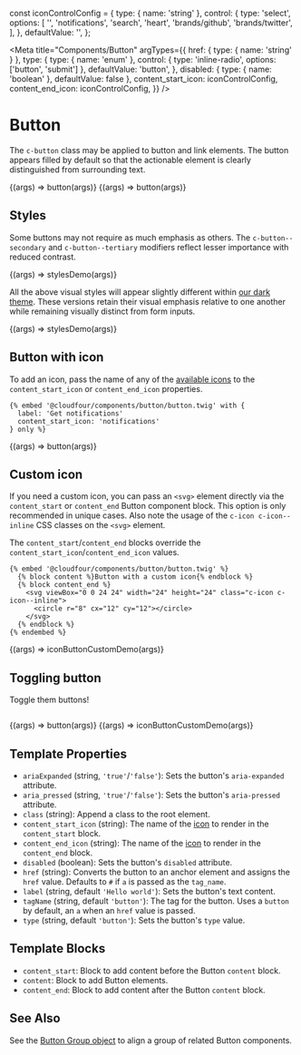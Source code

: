 const iconControlConfig = {
  type: { name: 'string' },
  control: {
    type: 'select',
    options: [
      '',
      'notifications',
      'search',
      'heart',
      'brands/github',
      'brands/twitter',
    ],
  },
  defaultValue: '',
};

<Meta
  title="Components/Button"
  argTypes={{
    href: { type: { name: 'string' } },
    type: {
      type: { name: 'enum' },
      control: { type: 'inline-radio', options: ['button', 'submit'] },
      defaultValue: 'button',
    },
    disabled: { type: { name: 'boolean' }, defaultValue: false },
    content_start_icon: iconControlConfig,
    content_end_icon: iconControlConfig,
  }}
/>

# Button

The `c-button` class may be applied to button and link elements. The button appears filled by default so that the actionable element is clearly distinguished from surrounding text.

<Canvas>
  <Story name="Button Element" args={{ label: 'Button', href: false }}>
    {(args) => button(args)}
  </Story>
  <Story name="Link Element" args={{ label: 'Link', tagName: 'a' }}>
    {(args) => button(args)}
  </Story>
</Canvas>

## Styles

Some buttons may not require as much emphasis as others. The `c-button--secondary` and `c-button--tertiary` modifiers reflect lesser importance with reduced contrast.

<Canvas>
  <Story name="Styles">{(args) => stylesDemo(args)}</Story>
</Canvas>

All the above visual styles will appear slightly different within [our dark theme](/docs/design-themes--dark). These versions retain their visual emphasis relative to one another while remaining visually distinct from form inputs.

<Canvas>
  <Story name="Styles (Dark)" parameters={{ theme: 't-dark' }}>
    {(args) => stylesDemo(args)}
  </Story>
</Canvas>

## Button with icon

To add an icon, pass the name of any of the [available icons](/docs/design-icons--page)
to the `content_start_icon` or `content_end_icon` properties.

```twig
{% embed '@cloudfour/components/button/button.twig' with {
  label: 'Get notifications'
  content_start_icon: 'notifications'
} only %}
```

<Canvas>
  <Story
    name="Icon"
    args={{
      content_start_icon: 'notifications',
      label: 'Get notifications',
    }}
  >
    {(args) => button(args)}
  </Story>
</Canvas>

## Custom icon

If you need a custom icon, you can pass an `<svg>` element directly via the
`content_start` or `content_end` Button component block. This option is only
recommended in unique cases. Also note the usage of the `c-icon c-icon--inline`
CSS classes on the `<svg>` element.

The `content_start`/`content_end` blocks override the
`content_start_icon`/`content_end_icon` values.

```twig
{% embed '@cloudfour/components/button/button.twig' %}
  {% block content %}Button with a custom icon{% endblock %}
  {% block content_end %}
    <svg viewBox="0 0 24 24" width="24" height="24" class="c-icon c-icon--inline">
      <circle r="8" cx="12" cy="12"></circle>
    </svg>
  {% endblock %}
{% endembed %}
```

<Canvas>
  <Story name="Custom Icon">{(args) => iconButtonCustomDemo(args)}</Story>
</Canvas>

## Toggling button

Toggle them buttons!

```twig

```

<Canvas>
  <Story
    name="Toggling Button"
    args={{
      content_start_icon: 'notifications',
      aria_pressed: 'true',
    }}
  >
    {(args) => button(args)}
  </Story>
  <Story name="Custom Icon Toggling Button" args={{ aria_pressed: 'true' }}>
    {(args) => iconButtonCustomDemo(args)}
  </Story>
</Canvas>

## Template Properties

- `ariaExpanded` (string, `'true'`/`'false'`): Sets the button's `aria-expanded` attribute.
- `aria_pressed` (string, `'true'`/`'false'`): Sets the button's `aria-pressed` attribute.
- `class` (string): Append a class to the root element.
- `content_start_icon` (string): The name of the [icon](/docs/design-icons--page) to render in the `content_start` block.
- `content_end_icon` (string): The name of the [icon](/docs/design-icons--page) to render in the `content_end` block.
- `disabled` (boolean): Sets the button's `disabled` attribute.
- `href` (string): Converts the button to an anchor element and assigns the `href` value. Defaults to `#` if `a` is passed as the `tag_name`.
- `label` (string, default `'Hello world'`): Sets the button's text content.
- `tagName` (string, default `'button'`): The tag for the button. Uses a `button` by default, an `a` when an `href` value is passed.
- `type` (string, default `'button'`): Sets the button's `type` value.

## Template Blocks

- `content_start`: Block to add content before the Button `content` block.
- `content`: Block to add Button elements.
- `content_end`: Block to add content after the Button `content` block.

## See Also

See the [Button Group object](/docs/objects-button-group--default-story) to align a group of related Button components.
